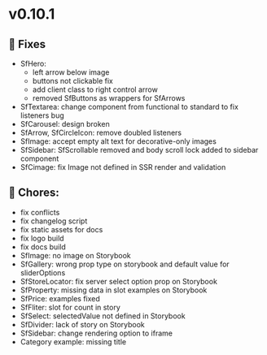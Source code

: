 
<Meta title="Releases/v0.10.x/v0.10.1/Change log" />

# v0.10.1

## 🐛 Fixes


- SfHero: 
    - left arrow below image
    - buttons not clickable fix
    - add client class to right control arrow
    - removed SfButtons as wrappers for SfArrows
- SfTextarea: change component from functional to standard to fix listeners bug
- SfCarousel: design broken
- SfArrow, SfCircleIcon: remove doubled listeners
- SfImage: accept empty alt text for decorative-only images
- SfSidebar: SfScrollable removed and body scroll lock added to sidebar component
- SfCimage: fix Image not defined in SSR render and validation

## 🧹 Chores:

- fix conflicts
- fix changelog script
- fix static assets for docs
- fix logo build
- fix docs build
- SfImage: no image on Storybook
- SfGallery: wrong prop type on storybook and default value for sliderOptions
- SfStoreLocator: fix server select option prop on Storybook
- SfProperty: missing data in slot examples on Storybook
- SfPrice: examples fixed 
- SfFliter: slot for count in story 
- SfSelect: selectedValue not defined in Storybook
- SfDivider: lack of story on Storybook
- SfSidebar: change rendering option to iframe
- Category example: missing title

